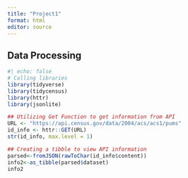 ```yaml
---
title: "Project1"
format: html
editor: source
---
```


## Data Processing

```r
#| echo: false
# Calling libraries
library(tidyverse)
library(tidycensus)
library(httr)
library(jsonlite)
```


```r
## Utilizing Get Function to get information from API
URL <- "https://api.census.gov/data/2004/acs/acs1/pums"
id_info <- httr::GET(URL)
str(id_info, max.level = 1)

```

```r
## Creating a tibble to view API information
parsed<-fromJSON(rawToChar(id_info$content))
info2<-as_tibble(parsed$dataset)
info2
```





